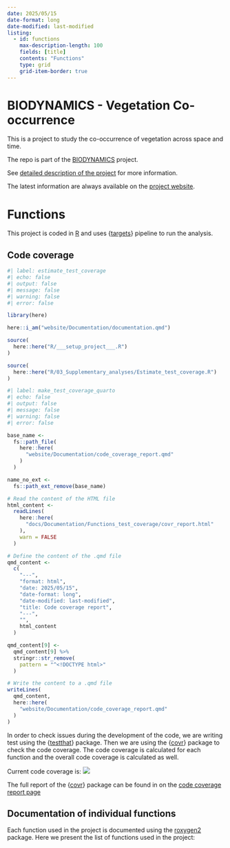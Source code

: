 ```yaml
---
date: 2025/05/15
date-format: long
date-modified: last-modified
listing: 
  - id: functions
    max-description-length: 100
    fields: [title]
    contents: "Functions"
    type: grid
    grid-item-border: true
---
```


# BIODYNAMICS - Vegetation Co-occurrence

This is a project to study the co-occurrence of vegetation across space and time.

The repo is part of the [BIODYNAMICS](https://bit.ly/BIODYNAMICS) project.

See [detailed description of the project](/website/about.qmd) for more information.

The latest information are always available on the [project website](/index.qmd).

# Functions

This project is coded in [R](https://www.r-project.org/) and uses {[targets](https://docs.ropensci.org/targets/)} pipeline to run the analysis. 

## Code coverage

```r
#| label: estimate_test_coverage
#| echo: false
#| output: false
#| message: false
#| warning: false
#| error: false

library(here)

here::i_am("website/Documentation/documentation.qmd")

source(
  here::here("R/___setup_project___.R")
)

source(
  here::here("R/03_Supplementary_analyses/Estimate_test_coverage.R")
)
```

```r
#| label: make_test_coverage_quarto
#| echo: false
#| output: false
#| message: false
#| warning: false
#| error: false

base_name <-
  fs::path_file(
    here::here(
      "website/Documentation/code_coverage_report.qmd"
    )
  )

name_no_ext <-
  fs::path_ext_remove(base_name)

# Read the content of the HTML file
html_content <-
  readLines(
    here::here(
      "docs/Documentation/Functions_test_coverage/covr_report.html"
    ),
    warn = FALSE
  )

# Define the content of the .qmd file
qmd_content <-
  c(
    "---",
    "format: html",
    "date: 2025/05/15",
    "date-format: long",
    "date-modified: last-modified",
    "title: Code coverage report",
    "---",
    "",
    html_content
  )

qmd_content[9] <-
  qmd_content[9] %>%
  stringr::str_remove(
    pattern = "^<!DOCTYPE html>"
  ) 

# Write the content to a .qmd file
writeLines(
  qmd_content,
  here::here(
    "website/Documentation/code_coverage_report.qmd"
  )
)
```


In order to check issues during the development of the code, we are writing test using the {[testthat](https://testthat.r-lib.org/)} package. Then we are using the {[covr](https://covr.r-lib.org/)} package to check the code coverage. The code coverage is calculated for each function and the overall code coverage is calculated as well.

Current code coverage is: ![](https://img.shields.io/badge/dynamic/json?url=https://raw.githubusercontent.com/OndrejMottl/BIODYNAMICS-vegetation-cooccurrence/main/Documentation/Functions_test_coverage/covr_report_summary.json&query=$.value&label=codecov&color=orange&style=flat-square&suffix=%25)


The full report of the {[covr](https://covr.r-lib.org/)} package can be found in on the [code coverage report page](/website/Documentation/code_coverage_report.qmd)

## Documentation of individual functions

Each function used in the project is documented using the [roxygen2](https://roxygen2.r-lib.org/) package. Here we present the list of functions used in the project:

::: {#functions}
:::
